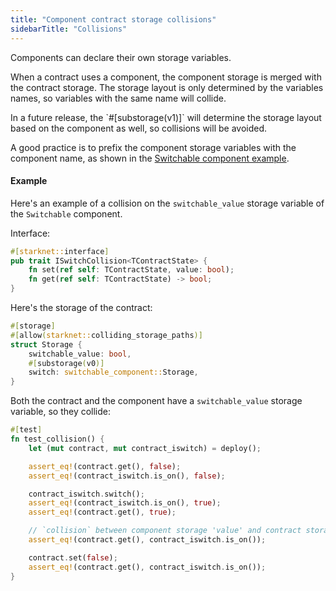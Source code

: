 ```yaml
---
title: "Component contract storage collisions"
sidebarTitle: "Collisions"
---
```


Components can declare their own storage variables.

When a contract uses a component, the component storage is merged with the contract storage.
The storage layout is only determined by the variables names, so variables with the same name will collide.

<Note>
In a future release, the `#[substorage(v1)]` will determine the storage layout based on the component as well, so collisions will be avoided.
</Note>

A good practice is to prefix the component storage variables with the component name, as shown in the [Switchable component example](./how_to).

#### Example

Here's an example of a collision on the `switchable_value` storage variable of the `Switchable` component.

Interface:

```rust
#[starknet::interface]
pub trait ISwitchCollision<TContractState> {
    fn set(ref self: TContractState, value: bool);
    fn get(ref self: TContractState) -> bool;
}
```

Here's the storage of the contract:

```rust
#[storage]
#[allow(starknet::colliding_storage_paths)]
struct Storage {
    switchable_value: bool,
    #[substorage(v0)]
    switch: switchable_component::Storage,
}
```

Both the contract and the component have a `switchable_value` storage variable, so they collide:

```rust
#[test]
fn test_collision() {
    let (mut contract, mut contract_iswitch) = deploy();

    assert_eq!(contract.get(), false);
    assert_eq!(contract_iswitch.is_on(), false);

    contract_iswitch.switch();
    assert_eq!(contract_iswitch.is_on(), true);
    assert_eq!(contract.get(), true);

    // `collision` between component storage 'value' and contract storage 'value'
    assert_eq!(contract.get(), contract_iswitch.is_on());

    contract.set(false);
    assert_eq!(contract.get(), contract_iswitch.is_on());
}
```
